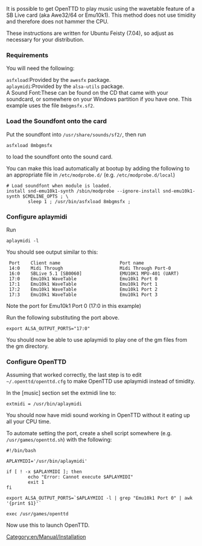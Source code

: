 [[Category:en/Manual/Installation]]

It is possible to get OpenTTD to play music using the wavetable feature of a SB Live card (aka Awe32/64 or Emu10k1).  This method does not use timidity and therefore does not hammer the CPU.

These instructions are written for Ubuntu Feisty (7.04), so adjust as necessary for your distribution.

===Requirements===

You will need the following:

;<tt>asfxload</tt>:Provided by the <tt>awesfx</tt> package.
;<tt>aplaymidi</tt>:Provided by the <tt>alsa-utils</tt> package.
;A Sound Font:These can be found on the CD that came with your soundcard, or somewhere on your Windows partition if you have one.  This example uses the file <tt>8mbgmsfx.sf2</tt>.

===Load the Soundfont onto the card===

Put the soundfont into <tt>/usr/share/sounds/sf2/</tt>, then run
<pre>asfxload 8mbgmsfx</pre>
to load the soundfont onto the sound card.

You can make this load automatically at bootup by adding the following to an appropriate file in <tt>/etc/modprobe.d/</tt> (e.g. <tt>/etc/modprobe.d/local</tt>)
<pre>
# Load soundfont when module is loaded.
install snd-emu10k1-synth /sbin/modprobe --ignore-install snd-emu10k1-synth $CMDLINE_OPTS ; \
        sleep 1 ; /usr/bin/asfxload 8mbgmsfx ;
</pre>

===Configure aplaymidi===

Run
<pre>aplaymidi -l</pre>
You should see output similar to this:
<pre>
 Port    Client name                      Port name
 14:0    Midi Through                     Midi Through Port-0
 16:0    SBLive 5.1 [SB0060]              EMU10K1 MPU-401 (UART)
 17:0    Emu10k1 WaveTable                Emu10k1 Port 0
 17:1    Emu10k1 WaveTable                Emu10k1 Port 1
 17:2    Emu10k1 WaveTable                Emu10k1 Port 2
 17:3    Emu10k1 WaveTable                Emu10k1 Port 3
</pre>

Note the port for Emu10k1 Port 0 (17:0 in this example)

Run the following substituting the port above.
<pre>export ALSA_OUTPUT_PORTS="17:0"</pre>

You should now be able to use aplaymidi to play one of the gm files from the gm directory.

===Configure OpenTTD===

Assuming that worked correctly, the last step is to edit <tt>~/.openttd/openttd.cfg</tt> to make OpenTTD use aplaymidi instead of timidity.

In the [music] section set the extmidi line to:
<pre>extmidi = /usr/bin/aplaymidi</pre>

You should now have midi sound working in OpenTTD without it eating up all your CPU time.

To automate setting the port, create a shell script somewhere (e.g. <tt>/usr/games/openttd.sh</tt>) with the following:
<pre>
#!/bin/bash

APLAYMIDI='/usr/bin/aplaymidi'

if [ ! -x $APLAYMIDI ]; then
        echo "Error: Cannot execute $APLAYMIDI"
        exit 1
fi

export ALSA_OUTPUT_PORTS=`$APLAYMIDI -l | grep "Emu10k1 Port 0" | awk '{print $1}'`

exec /usr/games/openttd
</pre>
Now use this to launch OpenTTD.